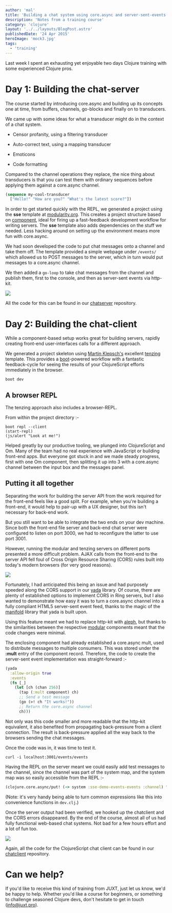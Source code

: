 ```yaml
---
author: 'mal'
title: 'Building a chat system using core.async and server-sent-events'
description: 'Notes from a training course'
category: 'clojure'
layout: '../../layouts/BlogPost.astro'
publishedDate: '24 Apr 2015'
heroImage: 'mock3.jpg'
tags:
  - 'training'
---
```



Last week I spent an exhausting yet enjoyable two days Clojure training
with some experienced Clojure pros.

# Day 1: Building the chat-server

The course started by introducing core.async and building up its
concepts one at time, from buffers, channels, go-blocks and finally on
to transducers.

We came up with some ideas for what a transducer might do in the context
of a chat system.

- Censor profanity, using a filtering transducer

- Auto-correct text, using a mapping transducer

- Emoticons

- Code formatting

Compared to the channel operations they replace, the nice thing about
transducers is that you can test them with ordinary sequences before
applying them against a core.async channel.

```clojure
(sequence my-cool-transducer
  ["Hello!" "How are you?" "What's the latest score?"])
```

In order to get started quickly with the REPL, we generated a project
using the **sse** template at [modularity.org](http://modularity.org).
This creates a project structure based on
[component](https://github.com/stuartsierra/component), ideal for firing
up a fast-feedback development workflow for writing servers. The **sse**
template also adds dependencies on the stuff we needed. Less hacking
around on setting up the environment means more fun with core.async.

We had soon developed the code to put chat messages onto a channel and
take them off. The template provided a simple webpage under `/events/`
which allowed us to POST messages to the server, which in turn would put
messages to a core.async channel.

We then added a `go-loop` to take chat messages from the channel and
publish them, first to the console, and then as server-sent events via
http-kit.


<Image src={tr} />

All the code for this can be found in our
[chatserver](https://github.com/juxt/chatserver) repository.

# Day 2: Building the chat-client

While a component-based setup works great for building servers, rapidly
creating front-end user-interfaces calls for a different approach.

We generated a project skeleton using [Martin
Klepsch's](https://github.com/martinklepsch) excellent
[tenzing](https://github.com/martinklepsch/tenzing) template. This
provides a [boot](http://boot-clj.com/)-powered workflow with a
fantastic feedback-cycle for seeing the results of your ClojureScript
efforts immediately in the browser.

    boot dev

## A browser REPL

The tenzing approach also includes a browser-REPL.

From within the project directory :-

    boot repl --client
    (start-repl)
    (js/alert "Look at me!")

Helped greatly by our productive tooling, we plunged into ClojureScript
and Om. Many of the team had no real experience with JavaScript or
building front-end apps. But everyone got stuck in and we made steady
progress, first with one Om component, then splitting it up into 3 with
a core.async channel between the input box and the messages panel.

## Putting it all together

Separating the work for building the server API from the work required
for the front-end feels like a good split. For example, when you're
building a front-end, it would help to pair-up with a UX designer, but
this isn't necessary for back-end work.

But you still want to be able to integrate the two ends on your dev
machine. Since both the front-end file server and back-end chat server
were configured to listen on port 3000, we had to reconfigure the latter
to use port 3001.

However, running the modular and tenzing servers on different ports
presented a more difficult problem. AJAX calls from the front-end to the
server API fell foul of Cross Origin Resource Sharing (CORS) rules built
into today's modern browsers (for very good reasons).


<Image src={tr2} />

Fortunately, I had anticipated this being an issue and had purposely
speeded along the CORS support in our [yada](http://yada.juxt.pro)
library. Of course, there are plenty of established options to implement
CORS in Ring servers, but I also wanted to demonstrate how easy it was
to turn a core.async channel into a fully compliant HTML5 server-sent
event feed, thanks to the magic of the
[manifold](https://github.com/ztellman/manifold) library that yada is
built upon.

Using this feature meant we had to replace http-kit with
[aleph](https://github.com/ztellman/aleph), but thanks to the
similarities between the respective
[modular](https://github.com/juxt/modular) components meant that the
code changes were minimal.

The enclosing component had already established a core.async mult, used
to distribute messages to multiple consumers. This was stored under the
**:mult** entry of the component record. Therefore, the code to create
the server-sent event implementation was straight-forward :-

```clojure
(yada
  :allow-origin true
  :events
  (fn [_]
    (let [ch (chan 256)]
      (tap (:mult component) ch)
      ;; Send a test message
      (go (>! ch "It works!"))
      ;; Return the core.async channel
      ch)))
```

Not only was this code smaller and more readable that the http-kit
equivalent, it also benefited from propagating back-pressure from a
client connection. The result is back-pressure applied all the way back
to the browsers sending the chat messages.

Once the code was in, it was time to test it.

    curl -i localhost:3001/events/events

Having the REPL on the server meant we could easily add test messages to
the channel, since the channel was part of the system map, and the
system map was so easily accessible from the REPL :-

```clojure
(clojure.core.async/put! (-> system :sse-demo-events-events :channel) "Test message!")
```

(Note: it's very handy being able to turn common expressions like this
into convenience functions in `dev.clj`.)

Once the server output had been verified, we hooked up the chatclient
and the CORS errors disappeared. By the end of the course, almost all of
us had fully functional web-based chat systems. Not bad for a few hours
effort and a lot of fun too.


<Image src={tf} />

Again, all the code for the ClojureScript chat client can be found in
our [chatclient](https://github.com/juxt/chatclient) repository.

# Can we help?

If you'd like to receive this kind of training from JUXT, just let us
know, we'd be happy to help. Whether you'd like a course for beginners,
or something to challenge seasoned Clojure devs, don't hesitate to get
in touch (info@juxt.pro).
